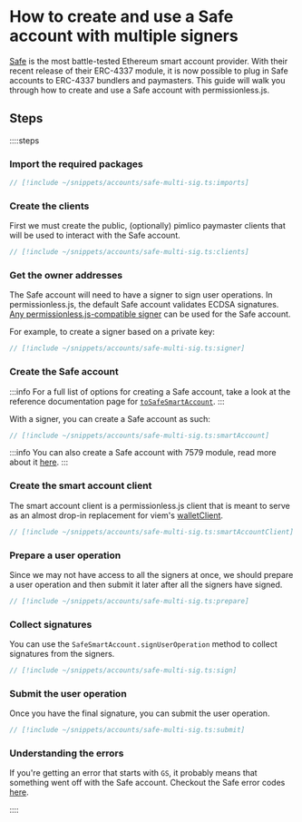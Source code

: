# How to create and use a Safe account with multiple signers

[Safe](https://safe.global) is the most battle-tested Ethereum smart account provider. With their recent release of their ERC-4337 module, it is now possible to plug in Safe accounts to ERC-4337 bundlers and paymasters. This guide will walk you through how to create and use a Safe account with permissionless.js.

## Steps

::::steps

### Import the required packages

```ts
// [!include ~/snippets/accounts/safe-multi-sig.ts:imports]
```

### Create the clients

First we must create the public, (optionally) pimlico paymaster clients that will be used to interact with the Safe account.

```ts
// [!include ~/snippets/accounts/safe-multi-sig.ts:clients]
```

### Get the owner addresses

The Safe account will need to have a signer to sign user operations. In permissionless.js, the default Safe account validates ECDSA signatures. [Any permissionless.js-compatible signer](/references/permissionless/how-to/signers) can be used for the Safe account.

For example, to create a signer based on a private key:

```ts
// [!include ~/snippets/accounts/safe-multi-sig.ts:signer]
```

### Create the Safe account

:::info
For a full list of options for creating a Safe account, take a look at the reference documentation page for [`toSafeSmartAccount`](/references/permissionless/reference/accounts/toSafeSmartAccount).
:::

With a signer, you can create a Safe account as such:

```ts
// [!include ~/snippets/accounts/safe-multi-sig.ts:smartAccount]
```

:::info
You can also create a Safe account with 7579 module, read more about it [here](/references/permissionless/how-to/accounts/use-erc7579-account).
:::

### Create the smart account client

The smart account client is a permissionless.js client that is meant to serve as an almost drop-in replacement for viem's [walletClient](https://viem.sh/docs/clients/wallet).

```ts
// [!include ~/snippets/accounts/safe-multi-sig.ts:smartAccountClient]
```

### Prepare a user operation

Since we may not have access to all the signers at once, we should prepare a user operation and then submit it later after all the signers have signed.

```ts
// [!include ~/snippets/accounts/safe-multi-sig.ts:prepare]
```

### Collect signatures

You can use the `SafeSmartAccount.signUserOperation` method to collect signatures from the signers.

```ts
// [!include ~/snippets/accounts/safe-multi-sig.ts:sign]
```

### Submit the user operation

Once you have the  final signature, you can submit the user operation.

```ts
// [!include ~/snippets/accounts/safe-multi-sig.ts:submit]
```

### Understanding the errors

If you're getting an error that starts with `GS`, it probably means that something went off with the Safe account. Checkout the Safe error codes [here](https://github.com/safe-global/safe-smart-account/blob/main/docs/error_codes.md).

::::


